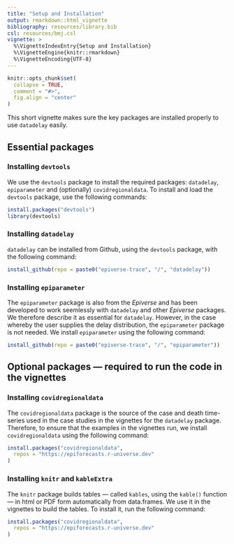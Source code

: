 ```yaml
---
title: "Setup and Installation"
output: rmarkdown::html_vignette
bibliography: resources/library.bib
csl: resources/bmj.csl
vignette: >
  %\VignetteIndexEntry{Setup and Installation}
  %\VignetteEngine{knitr::rmarkdown}
  %\VignetteEncoding{UTF-8}
---
```


```r
knitr::opts_chunk$set(
  collapse = TRUE,
  comment = "#>",
  fig.align = "center"
)
```

This short vignette makes sure the key packages are installed properly to use
`datadelay` easily. 

## Essential packages
### Installing `devtools`
We use the `devtools` package to install the required packages: `datadelay`, 
`epiparameter` and (optionally) `covidregionaldata`. To install and load the
`devtools` package, use the following commands:

```r
install.packages("devtools")
library(devtools)
```


### Installing `datadelay`
`datadelay` can be installed from Github, using the `devtools` package, with the
following command:

```r
install_github(repo = paste0("epiverse-trace", "/", "datadelay"))
```
### Installing `epiparameter`
The `epiparameter` package is also from the *Epiverse* and has been developed to
work seemlessly with `datadelay` and other *Epiverse* packages. We therefore 
describe it as essential for `datadelay`. However, in the case whereby the user 
supplies the delay distribution, the `epiparameter` package is not needed. We 
install `epiparameter` using the following command:

```r
install_github(repo = paste0("epiverse-trace", "/", "epiparameter"))
```

## Optional packages — required to run the code in the vignettes
### Installing `covidregionaldata`
The `covidregionaldata` package is the source of the case and death time-series
used in the case studies in the vignettes for the `datadelay` package. 
Therefore, to ensure that the examples in the vignettes run, we install 
`covidregionaldata` using the following command:

```r
install.packages("covidregionaldata",
  repos = "https://epiforecasts.r-universe.dev"
)
```

### Installing `knitr` and `kableExtra`
The `knitr` package builds tables — called `kables`, using the `kable()` 
function — in html or PDF form automatically from data.frames. We use it in the 
vignettes to build the tables. To install it,
run the following command:

```r
install.packages("covidregionaldata",
  repos = "https://epiforecasts.r-universe.dev"
)
```
